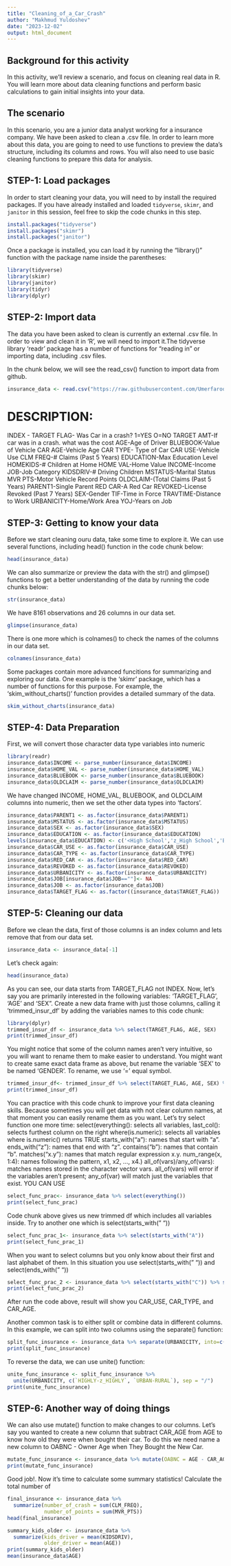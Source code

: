 ```yaml
---
title: "Cleaning_of_a_Car_Crash"
author: "Makhmud Yuldoshev"
date: "2023-12-02"
output: html_document
---
```

## Background for this activity
In this activity, we'll review a scenario, and focus on cleaning real data in R. You will learn more about data cleaning functions and perform basic calculations to gain initial insights into your data.

## The scenario
In this scenario, you are a junior data analyst working for a insurance company. We have been asked to clean a .csv file. In order to learn more about this data, you are going to need to use functions to preview the data's structure, including its columns and rows. You will also need to use basic cleaning functions to prepare this data for analysis.

## STEP-1: Load packages
In order to start cleaning your data, you will need to  by install the required packages. If you have already installed and loaded `tidyverse`, `skimr`, and `janitor` in this session, feel free to skip the code chunks in this step.
```r
install.packages("tidyverse")
install.packages("skimr")
install.packages("janitor")
```

Once a package is installed, you can load it by running the "library()" function with the package name inside the parentheses:
```r
library(tidyverse)
library(skimr)
library(janitor)
library(tidyr)
library(dplyr)
```

## STEP-2: Import data

The data you have been asked to clean is currently an external .csv file. In order to view and clean it in 'R', we will need to import it.The tidyverse library 'readr' package has a number of functions for "reading in" or importing data, including .csv files.

In the chunk below, we will see the read_csv() function to import data from github.
```r
insurance_data <- read.csv("https://raw.githubusercontent.com/Umerfarooq122/predicting-the-probability-that-a-person-will-crash-their-car-and-also-the-amount-cost/main/insurance_training_data.csv")
```
# DESCRIPTION:
INDEX - 
TARGET FLAG- Was Car in a crash? 1=YES O=NO
TARGET AMT-If car was in a crash. what was the cost
AGE-Age of Driver
BLUEBOOK-Value of Vehicle
CAR AGE-Vehicle Age
CAR TYPE- Type of Car
CAR USE-Vehicle Use
CLM FREQ-# Claims (Past 5 Years)
EDUCATION-Max Education Level
HOMEKIDS-# Children at Home
HOME VAL-Home Value
INCOME-Income
JOB-Job Category
KIDSDRIV-# Driving Children
MSTATUS-Marital Status
MVR PTS-Motor Vehicle Record Points
OLDCLAIM-(Total Claims (Past 5 Years)
PARENT1-Single Parent
RED CAR-A Red Car
REVOKED-License Revoked (Past 7 Years)
SEX-Gender
TIF-Time in Force
TRAVTIME-Distance to Work
URBANICITY-Home/Work Area
YOJ-Years on Job

## STEP-3: Getting to know your data

Before we start cleaning ouru data, take some time to explore it. We can use several functions, including head() function in the code chunk below:
```r
head(insurance_data)
```

We can also summarize or preview the data with the str() and glimpse() functions to get a better understanding of the data by running the code chunks below:
```r
str(insurance_data)
```
We have 8161 observations and 26 columns in our data set. 

```r
glimpse(insurance_data)
```

There is one more which is colnames() to check the names of the columns in our data set. 
```r
colnames(insurance_data)
```

Some packages contain more advanced funcitions for summarizing and exploring our data. One example is the 'skimr' package, which has a number of functions for this purpose. For example, the 'skim_without_charts()' function provides a detailed summary of the data. 
```r
skim_without_charts(insurance_data)
```


## STEP-4: Data Preparation

First, we will convert those character data type variables into numeric
```r
library(readr)
insurance_data$INCOME <- parse_number(insurance_data$INCOME)
insurance_data$HOME_VAL <- parse_number(insurance_data$HOME_VAL)
insurance_data$BLUEBOOK <- parse_number(insurance_data$BLUEBOOK)
insurance_data$OLDCLAIM <- parse_number(insurance_data$OLDCLAIM)
```

We have changed INCOME, HOME_VAL, BLUEBOOK, and OLDCLAIM columns into numeric, then we set the other data types into 'factors'.
```r
insurance_data$PARENT1 <- as.factor(insurance_data$PARENT1)
insurance_data$MSTATUS <- as.factor(insurance_data$MSTATUS)
insurance_data$SEX <- as.factor(insurance_data$SEX)
insurance_data$EDUCATION <- as.factor(insurance_data$EDUCATION)
levels(insurance_data$EDUCATION) <- c('<High School','z_High School','Bachelors', 'Masters','PHD')
insurance_data$CAR_USE <- as.factor(insurance_data$CAR_USE)
insurance_data$CAR_TYPE <- as.factor(insurance_data$CAR_TYPE)
insurance_data$RED_CAR <- as.factor(insurance_data$RED_CAR)
insurance_data$REVOKED <- as.factor(insurance_data$REVOKED)
insurance_data$URBANICITY <- as.factor(insurance_data$URBANICITY)
insurance_data$JOB[insurance_data$JOB==""]<- NA
insurance_data$JOB <- as.factor(insurance_data$JOB)
insurance_data$TARGET_FLAG <- as.factor((insurance_data$TARGET_FLAG))
```


## STEP-5: Cleaning our data

Before we clean the data, first of those columns is an index column and lets remove that from our data set.
```r
insurance_data <- insurance_data[-1]
```
Let's check again:
```r
head(insurance_data)
```
As you can see, our data starts from TARGET_FLAG not INDEX.
Now, let's say you are primarily interested in the following variables: 'TARGET_FLAG', 'AGE' and 'SEX". Create a new data frame with just those columns, calling it 'trimmed_insur_df' by adding the variables names to this code chunk:
```r
library(dplyr)
trimmed_insur_df <- insurance_data %>% select(TARGET_FLAG, AGE, SEX)
print(trimmed_insur_df)
```

You might notice that some of the column names aren't very intuitive, so you will want to rename them to make easier to understand. You might want to create same exact data frame as above, but rename the variable 'SEX' to be named 'GENDER'. To rename, we use '=' equal symbol.
```r
trimmed_insur_df<- trimmed_insur_df %>% select(TARGET_FLAG, AGE, SEX) %>% rename(GENDER = SEX)
print(trimmed_insur_df)
```

You can practice with this code chunk to improve your first data cleaning skills. Because sometimes you will get data with not clear column names, at that moment you can easily rename them as you want.
Let's try select function one more time:
select(everything(): selects all variables,
       last_col():   selects furthest column on the right 
       where(is.numeric): selects all variables where is.numeric() returns TRUE
       starts_with("a"): names that start with "a".
       ends_with("z"): names that end with "z".
       contains("b"): names that contain "b".
       matches("x.y"): names that match regular expression x.y.
       num_range(x, 1:4): names following the pattern, x1, x2, ..., x4.)
       all_of(vars)/any_of(vars): matches names stored in the character vector vars.                   all_of(vars) will error if the variables aren't present; any_of(var) will match just the        variables that exist.
YOU CAN USE 
```r
select_func_prac<- insurance_data %>% select(everything())
print(select_func_prac)
```
Code chunk above gives us new trimmed df which includes all variables inside. Try to another one which is select(starts_with(" "))
```r
select_func_prac_1<- insurance_data %>% select(starts_with("A"))
print(select_func_prac_1)
```

When you want to select columns but you only know about their first and last alphabet of them. In this situation you use select(starts_with(" ")) and select(ends_with(" "))
```r
select_func_prac_2 <- insurance_data %>% select(starts_with("C")) %>% select(ends_with("E"))
print(select_func_prac_2)
```
After run the code above, result will show you CAR_USE, CAR_TYPE, and CAR_AGE.

Another common task is to either split or combine data in different columns. 
In this example, we can split into two columns using the separate() function:
```r
split_func_insurance <- insurance_data %>% separate(URBANICITY, into=c("HIGHLY-z_HIGHLY","URBAN-RURAL"), sep = "/")
print(split_func_insurance)
```
To reverse the data, we can use unite() function:
```r
unite_func_insurance <- split_func_insurance %>% 
  unite(URBANICITY, c(`HIGHLY-z_HIGHLY`, `URBAN-RURAL`), sep = "/")
print(unite_func_insurance)
```

## STEP-6: Another way of doing things

We can also use mutate() function to make changes to our columns. Let's say you wanted to create a new column that subtract CAR_AGE from AGE to know how old they were when bought their car. To do this we need name a new column to OABNC - Owner Age when They Bought the New Car.
```r
mutate_func_insurance <- insurance_data %>% mutate(OABNC = AGE - CAR_AGE)
print(mutate_func_insurance)
```


Good job!. Now it's time to calculate some summary statistics! Calculate the total number of 
```r
final_insurance <- insurance_data %>% 
  summarize(number_of_crash = sum(CLM_FREQ),
            number_of_points = sum(MVR_PTS))
head(final_insurance)
```
```r
summary_kids_older <- insurance_data %>% 
  summarize(kids_driver = mean(KIDSDRIV),
            older_driver = mean(AGE))
print(summary_kids_older)
mean(insurance_data$AGE)
```
